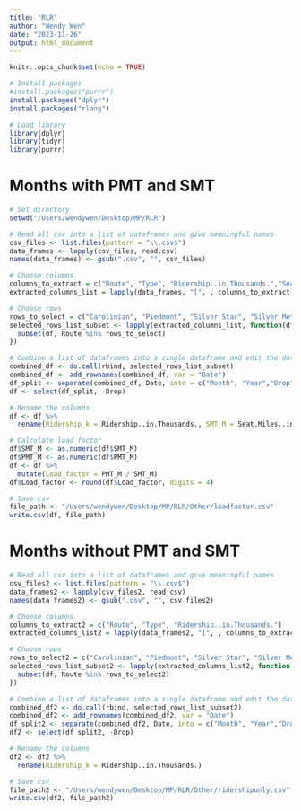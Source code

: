 ```yaml
---
title: "RLR"
author: "Wendy Wen"
date: "2023-11-26"
output: html_document
---
```


```r
knitr::opts_chunk$set(echo = TRUE)
```

```r
# Install packages
#install.packages("purrr")
install.packages("dplyr")
install.packages("rlang")
```

```r
# Load library
library(dplyr)
library(tidyr)
library(purrr)
```

# Months with PMT and SMT
```r
# Set directory
setwd("/Users/wendywen/Desktop/MP/RLR")
```

```r
# Read all csv into a list of dataframes and give meaningful names
csv_files <- list.files(pattern = "\\.csv$")
data_frames <- lapply(csv_files, read.csv)
names(data_frames) <- gsub(".csv", "", csv_files)
```

```r
# Choose columns
columns_to_extract = c("Route", "Type", "Ridership..in.Thousands.","Seat.Miles..in.Millions.", "Passenger.Miles..in.Millions.")
extracted_columns_list = lapply(data_frames, "[", , columns_to_extract)
```

```r
# Choose rows
rows_to_select = c("Carolinian", "Piedmont", "Silver Star", "Silver Meteor","Palmetto","Crescent")
selected_rows_list_subset <- lapply(extracted_columns_list, function(df) {
  subset(df, Route %in% rows_to_select)
})
```

```r
# Combine a list of dataframes into a single dataframe and edit the date
combined_df <- do.call(rbind, selected_rows_list_subset)
combined_df <- add_rownames(combined_df, var = "Date")
df_split <- separate(combined_df, Date, into = c("Month", "Year","Drop"), sep = "[\\_\\.]")
df <- select(df_split, -Drop)

# Rename the columns
df <- df %>%
  rename(Ridership_k = Ridership..in.Thousands., SMT_M = Seat.Miles..in.Millions.,PMT_M = Passenger.Miles..in.Millions.)
```

```r
# Calculate load factor
df$SMT_M <- as.numeric(df$SMT_M)
df$PMT_M <- as.numeric(df$PMT_M)
df <- df %>%
  mutate(Load_factor = PMT_M / SMT_M)
df$Load_factor <- round(df$Load_factor, digits = 4)
```

```r
# Save csv
file_path <- "/Users/wendywen/Desktop/MP/RLR/Other/loadfactor.csv"
write.csv(df, file_path)
```

# Months without PMT and SMT
```r
# Read all csv into a list of dataframes and give meaningful names
csv_files2 <- list.files(pattern = "\\.csv$")
data_frames2 <- lapply(csv_files2, read.csv)
names(data_frames2) <- gsub(".csv", "", csv_files2)
```

```r
# Choose columns
columns_to_extract2 = c("Route", "Type", "Ridership..in.Thousands.")
extracted_columns_list2 = lapply(data_frames2, "[", , columns_to_extract2)
```

```r
# Choose rows
rows_to_select2 = c("Carolinian", "Piedmont", "Silver Star", "Silver Meteor","Palmetto","Crescent")
selected_rows_list_subset2 <- lapply(extracted_columns_list2, function(df) {
  subset(df, Route %in% rows_to_select2)
})
```

```r
# Combine a list of dataframes into a single dataframe and edit the date
combined_df2 <- do.call(rbind, selected_rows_list_subset2)
combined_df2 <- add_rownames(combined_df2, var = "Date")
df_split2 <- separate(combined_df2, Date, into = c("Month", "Year","Drop"), sep = "[\\_\\.]")
df2 <- select(df_split2, -Drop)

# Rename the columns
df2 <- df2 %>%
  rename(Ridership_k = Ridership..in.Thousands.)
```

```r
# Save csv
file_path2 <- "/Users/wendywen/Desktop/MP/RLR/Other/ridershiponly.csv"
write.csv(df2, file_path2)
```
